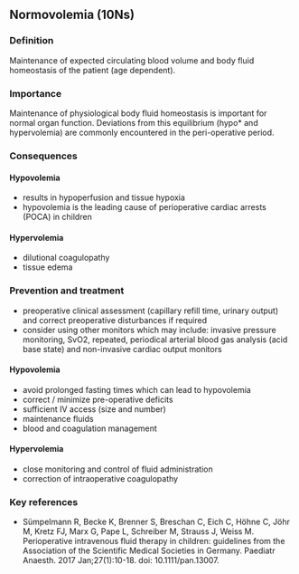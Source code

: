 ## Normovolemia (10Ns)

### Definition
Maintenance of expected circulating blood volume and body fluid homeostasis of the patient (age dependent).

### Importance
Maintenance of physiological body fluid homeostasis is important for normal organ function. Deviations from this equilibrium (hypo* and hypervolemia) are commonly encountered in the peri-operative period.

### Consequences

#### Hypovolemia
* results in hypoperfusion and tissue hypoxia
* hypovolemia is the leading cause of perioperative cardiac arrests (POCA) in children

#### Hypervolemia
* dilutional coagulopathy
* tissue edema

### Prevention and treatment
* preoperative clinical assessment (capillary refill time, urinary output) and correct preoperative disturbances if required
* consider using other monitors which may include: invasive pressure monitoring, SvO2, repeated, periodical arterial blood gas analysis (acid base state) and non-invasive cardiac output monitors

#### Hypovolemia
* avoid prolonged fasting times which can lead to hypovolemia
* correct / minimize pre-operative deficits
* sufficient IV access (size and number)
* maintenance fluids
* blood and coagulation management

#### Hypervolemia
* close monitoring and control of fluid administration
* correction of intraoperative coagulopathy

### Key references
* Sümpelmann R, Becke K, Brenner S, Breschan C, Eich C, Höhne C, Jöhr M, Kretz FJ, Marx G, Pape L, Schreiber M, Strauss J, Weiss M. Perioperative intravenous fluid therapy in children: guidelines from the Association of the Scientific Medical Societies in Germany. Paediatr Anaesth. 2017 Jan;27(1):10-18. doi: 10.1111/pan.13007.

